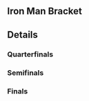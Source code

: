 {{DISPLAYTITLE: Smash Summit 2: ''Iron Man''}}{{Smash Summit 2 Tabs|This=5}}

<onlyinclude>
==Iron Man Bracket==
{{8SEBracket
<!-- QUARTERFINALS -->
|r1m1p1=Mew2King |r1m1p1flag=us |r1m1p1score=20
|r1m1p2=Hungrybox |r1m1p2flag=us |r1m1p2score=11
|r1m1win=1

|r1m2p1=Mango |r1m2p1flag=us |r1m2p1score=20
|r1m2p2=Shroomed |r1m2p2flag=us |r1m2p2score=19
|r1m2win=1

|r1m3p1=Plup |r1m3p1flag=us |r1m3p1score=18
|r1m3p2=S2J |r1m3p2flag=us |r1m3p2score=20
|r1m3win=2

|r1m4p1=Westballz |r1m4p1flag=us |r1m4p1score=10
|r1m4p2=Armada |r1m4p2flag=se |r1m4p2score=20
|r1m4win=2

<!-- SEMIFINALS -->
|r2m1p1=Mew2King |r2m1p1flag=us |r2m1p1score=18
|r2m1p2=Mango |r2m1p2flag=us |r2m1p2score=20
|r2m1win=2

|r2m2p1=S2J |r2m2p1flag=us |r2m2p1score=13
|r2m2p2=Armada |r2m2p2flag=se |r2m2p2score=20
|r2m2win=2

<!-- FINALS -->
|r3m1p1=Mango |r3m1p1flag=us |r3m1p1score=20
|r3m1p2=Armada |r3m1p2flag=se |r3m1p2score=19
|r3m1win=1

<!-- 3RD PLACE MATCH -->
|l3m1p1= |l3m1p1flag= |l3m1p1score=
|l3m1p2= |l3m1p2flag= |l3m1p2score=
|l3m1win=
}}

==Details==

===Quarterfinals===
{{TeamMatch
|team1literal='''{{flag/us}} Mew2King'''
|team2literal='''Hungrybox {{flag/us}}'''
|date=
|finished=
|live=
|vod=
|teamwin=1
|lrthread=
|interview=
|review=
|width=320

|team1matches=5
|team2matches=2
|team1stocks=9
|team2stocks=0

|m1p1=Mew2King |m1p1char=sheik |m1p1s1=4 |m1p1s2=2 |m1p2=Hungrybox |m1p2char=Falco |m1p2s1=4 |m1p2s2=0 |m1win=1 |m1stage=Fountain of Dreams
|m2p1=Mew2King |m2p1char=sheik |m2p1s1=2 |m2p1s2=0 |m2p2=Hungrybox |m2p2char=Fox |m2p2s1=4 |m2p2s2=3 |m2win=2 |m2stage=Yoshi's Story
|m3p1=Mew2King |m3p1char=marth |m3p1s1=4 |m3p1s2=4 |m3p2=Hungrybox |m3p2char=Fox |m3p2s1=3 |m3p2s2=0 |m3win=1 |m3stage=Final Destination
|m4p1=Mew2King |m4p1char=marth |m4p1s1=4 |m4p1s2=2 |m4p2=Hungrybox |m4p2char=ganon |m4p2s1=4 |m4p2s2=0 |m4win=1 |m4stage=Yoshi's Story
|m5p1=Mew2King |m5p1char=marth |m5p1s1=2 |m5p1s2=1 |m5p2=Hungrybox  |m5p2char=ness |m5p2s1=4 |m5p2s2=0 |m5win=1 |m5stage=Yoshi's Story
|m6p1=Mew2King |m6p1char=marth |m6p1s1=1 |m6p1s2=0 |m6p2=Hungrybox  |m6p2char=puff |m6p2s1=4 |m6p2s2=4 |m6win=2 |m6stage=Dream Land
|m7p1=Mew2King |m7p1char=fox |m7p1s1=4 |m7p1s2=1 |m7p2=Hungrybox |m7p2char=puff |m7p2s1=4 |m7p2s2=0 |m7win=1 |m7stage=Final Destination
|m8p1= |m8p1char= |m8p1s1= |m8p1s2= |m8p2= |m8p2char= |m8p2s1= |m8p2s2= |m8win= |m8stage=
|m9p1= |m9p1char= |m9p1s1= |m9p1s2= |m9p2= |m9p2char= |m9p2s1= |m9p2s2= |m9win= |m9stage=
}}

{{TeamMatch
|team1literal='''{{flag/us}} Mango'''
|team2literal='''Shroomed {{flag/us}}'''
|date=
|finished=
|live=
|vod=
|teamwin=1
|lrthread=
|interview=
|review=
|width=320

|team1matches=5
|team2matches=4
|team1stocks=1
|team2stocks=0

|m1p1=Mango |m1p1char=cf |m1p1s1=4 |m1p1s2=1 |m1p2=Shroomed |m1p2char=cf |m1p2s1=4 |m1p2s2=0 |m1win=1 |m1stage=Battlefield
|m2p1=Mango |m2p1char=cf |m2p1s1=1 |m2p1s2=0 |m2p2=Shroomed |m2p2char=mario |m2p2s1=4 |m2p2s2=4 |m2win=2 |m2stage=Fountain of Dreams
|m3p1=Mango |m3p1char=mario |m3p1s1=4 |m3p1s2=2 |m3p2=Shroomed |m3p2char=mario |m3p2s1=4 |m3p2s2=0 |m3win=1 |m3stage=Yoshi's Story
|m4p1=Mango |m4p1char=mario |m4p1s1=2 |m4p1s2=0 |m4p2=Shroomed |m4p2char=marth |m4p2s1=4 |m4p2s2=3 |m4win=2 |m4stage=Yoshi's Story
|m5p1=Mango |m5p1char=falco |m5p1s1=4 |m5p1s2=1 |m5p2=Shroomed |m5p2char=marth |m5p2s1=3 |m5p2s2=0 |m5win=1 |m5stage=Dream Land
|m6p1=Mango |m6p1char=falco |m6p1s1=1 |m6p1s2=0 |m6p2=Shroomed |m6p2char=Dr Mario |m6p2s1=4 |m6p2s2=3 |m6win=2 |m6stage=Final Destination
|m7p1=Mango |m7p1char=marth |m7p1s1=4 |m7p1s2=2 |m7p2=Shroomed |m7p2char=Dr Mario |m7p2s1=3 |m7p2s2=0 |m7win=1 |m7stage=Yoshi's Story
|m8p1=Mango |m8p1char=marth |m8p1s1=2 |m8p1s2=0 |m8p2=Shroomed |m8p2char=sheik |m8p2s1=4 |m8p2s2=3 |m8win=2 |m8stage=Battlefield
|m9p1=Mango |m9p1char=fox |m9p1s1=4 |m9p1s2=1 |m9p2=Shroomed |m9p2char=sheik |m9p2s1=3 |m9p2s2=0 |m9win=1 |m9stage=Yoshi's Story
}}

{{TeamMatch
|team1literal='''{{flag/us}} Plup'''
|team2literal='''S2J {{flag/us}}'''
|date=
|finished=
|live=
|vod=
|teamwin=2
|lrthread=
|interview=
|review=
|width=320

|team1matches=4
|team2matches=5
|team1stocks=0
|team2stocks=2

|m1p1=Plup |m1p1char=cf |m1p1s1=4 |m1p1s2=0 |m1p2=S2J |m1p2char=fox |m1p2s1=4 |m1p2s2=3 |m1win=2 |m1stage=Fountain of Dreams
|m2p1=Plup |m2p1char=fox |m2p1s1=4 |m2p1s2=1 |m2p2=S2J |m2p2char=fox |m2p2s1=3 |m2p2s2=0 |m2win=1 |m2stage=Battlefield
|m3p1=Plup |m3p1char=fox |m3p1s1=1 |m3p1s2=0 |m3p2=S2J |m3p2char=marth |m3p2s1=4 |m3p2s2=4 |m3win=2 |m3stage=Yoshi's Story
|m4p1=Plup |m4p1char=luigi |m4p1s1=4 |m4p1s2=1 |m4p2=S2J |m4p2char=marth |m4p2s1=4 |m4p2s2=0 |m4win=1 |m4stage=Dream Land
|m5p1=Plup |m5p1char=luigi |m5p1s1=1 |m5p1s2=0 |m5p2=S2J |m5p2char=sheik |m5p2s1=4 |m5p2s2=3 |m5win=2 |m5stage=Pokémon Stadium
|m6p1=Plup |m6p1char=sheik |m6p1s1=4 |m6p1s2=3 |m6p2=S2J |m6p2char=sheik |m6p2s1=3 |m6p2s2=0 |m6win=1 |m6stage=Battlefield
|m7p1=Plup |m7p1char=sheik |m7p1s1=3 |m7p1s2=0 |m7p2=S2J |m7p2char=falco |m7p2s1=4 |m7p2s2=2 |m7win=2 |m7stage=Pokémon Stadium
|m8p1=Plup |m8p1char=samus |m8p1s1=4 |m8p1s2=3 |m8p2=S2J |m8p2char=falco |m8p2s1=2 |m8p2s2=0 |m8win=1 |m8stage=Fountain of Dreams
|m9p1=Plup |m9p1char=samus |m9p1s1=3 |m9p1s2=0 |m9p2=S2J |m9p2char=cf |m9p2s1=4 |m9p2s2=2 |m9win=2 |m9stage=Battlefield
}}

{{TeamMatch
|team1literal='''{{flag/us}} Westballz'''
|team2literal='''Armada {{flag/se}}'''
|date=
|finished=
|live=
|vod=
|teamwin=2
|lrthread=
|interview=
|review=
|width=320

|team1matches=2
|team2matches=5
|team1stocks=0
|team2stocks=10

|m1p1=Westballz |m1p1char=cf |m1p1s1=4 |m1p1s2=0 |m1p2=Armada |m1p2char=sheik |m1p2s1=4 |m1p2s2=1 |m1win=2 |m1stage=Final Destination
|m2p1=Westballz |m2p1char=fox |m2p1s1=4 |m2p1s2=4 |m2p2=Armada |m2p2char=sheik |m2p2s1=1 |m2p2s2=0 |m2win=1 |m2stage=Yoshi's Story
|m3p1=Westballz |m3p1char=fox |m3p1s1=4 |m3p1s2=0 |m3p2=Armada |m3p2char=fox |m3p2s1=4 |m3p2s2=2 |m3win=2 |m3stage=Pokémon Stadium
|m4p1=Westballz |m4p1char=falco |m4p1s1=4 |m4p1s2=2 |m4p2=Armada |m4p2char=fox |m4p2s1=2 |m4p2s2=0 |m4win=1 |m4stage=Final Destination
|m5p1=Westballz |m5p1char=falco |m5p1s1=2 |m5p1s2=0 |m5p2=Armada |m5p2char=peach |m5p2s1=4 |m5p2s2=4 |m5win=2 |m5stage=Final Destination
|m6p1=Westballz |m6p1char=sheik |m6p1s1=4 |m6p1s2=0 |m6p2=Armada |m6p2char=peach |m6p2s1=4 |m6p2s2=3 |m6win=2 |m6stage=Pokémon Stadium
|m7p1=Westballz |m7p1char=Donkey Kong |m7p1s1=4 |m7p1s2=0 |m7p2=Armada |m7p2char=peach |m7p2s1=3 |m7p2s2=2 |m7win=2 |m7stage=Yoshi's Story
|m8p1= |m8p1char= |m8p1s1= |m8p1s2= |m8p2= |m8p2char= |m8p2s1= |m8p2s2= |m8win= |m8stage=
|m9p1= |m9p1char= |m9p1s1= |m9p1s2= |m9p2= |m9p2char= |m9p2s1= |m9p2s2= |m9win= |m9stage=
}}


===Semifinals===
{{TeamMatch
|team1literal='''{{flag/us}} Mew2King'''
|team2literal='''Mango {{flag/us}}'''
|date=
|finished=
|live=
|vod=
|teamwin=2
|lrthread=
|interview=
|review=
|width=320

|team1matches=4
|team2matches=5
|team1stocks=0
|team2stocks=2

|m1p1=Mew2King |m1p1char=sheik |m1p1s1=4 |m1p1s2=1 |m1p2=Mango |m1p2char=cf |m1p2s1=4 |m1p2s2=0 |m1win=1 |m1stage=Dream Land
|m2p1=Mew2King |m2p1char=sheik |m2p1s1=1 |m2p1s2=0 |m2p2=Mango |m2p2char=mario |m2p2s1=4 |m2p2s2=4 |m2win=2 |m2stage=Yoshi's Story
|m3p1=Mew2King |m3p1char=peach |m3p1s1=4 |m3p1s2=1 |m3p2=Mango |m3p2char=mario |m3p2s1=4 |m3p2s2=0 |m3win=1 |m3stage=Dream Land
|m4p1=Mew2King |m4p1char=peach |m4p1s1=1 |m4p1s2=0 |m4p2=Mango |m4p2char=marth |m4p2s1=4 |m4p2s2=3 |m4win=2 |m4stage=Yoshi's Story
|m5p1=Mew2King |m5p1char=pichu |m5p1s1=4 |m5p1s2=0 |m5p2=Mango |m5p2char=marth |m5p2s1=3 |m5p2s2=2 |m5win=2 |m5stage=Dream Land
|m6p1=Mew2King |m6p1char=marth |m6p1s1=4 |m6p1s2=4 |m6p2=Mango |m6p2char=marth |m6p2s1=2 |m6p2s2=0 |m6win=1 |m6stage=Final Destination
|m7p1=Mew2King |m7p1char=marth |m7p1s1=4 |m7p1s2=0 |m7p2=Mango |m7p2char=falco |m7p2s1=4 |m7p2s2=2 |m7win=2 |m7stage=Dream Land
|m8p1=Mew2King |m8p1char=fox |m8p1s1=4 |m8p1s2=2 |m8p2=Mango |m8p2char=falco |m8p2s1=2 |m8p2s2=0 |m8win=1 |m8stage=Final Destination
|m9p1=Mew2King |m9p1char=fox |m9p1s1=2 |m9p1s2=0 |m9p2=Mango |m9p2char=fox |m9p2s1=4 |m9p2s2=2 |m9win=2 |m9stage=Yoshi's Story
}}

{{TeamMatch
|team1literal='''{{flag/us}} S2J'''
|team2literal='''Armada {{flag/se}}'''
|date=
|finished=
|live=
|vod=
|teamwin=2
|lrthread=
|interview=
|review=
|width=320

|team1matches=3
|team2matches=5
|team1stocks=0
|team2stocks=7

|m1p1=S2J |m1p1char=fox |m1p1s1=4 |m1p1s2=0 |m1p2=Armada |m1p2char=fox |m1p2s1=4 |m1p2s2=2 |m1win=2 |m1stage=Dream Land
|m2p1=S2J |m2p1char=sheik |m2p1s1=4 |m2p1s2=1 |m2p2=Armada |m2p2char=fox |m2p2s1=2 |m2p2s2=0 |m2win=1 |m2stage=Battlefield
|m3p1=S2J |m3p1char=sheik |m3p1s1=1 |m3p1s2=0 |m3p2=Armada |m3p2char=falco |m3p2s1=4 |m3p2s2=3 |m3win=2 |m3stage=Pokémon Stadium
|m4p1=S2J |m4p1char=marth |m4p1s1=4 |m4p1s2=0 |m4p2=Armada |m4p2char=falco |m4p2s1=3 |m4p2s2=1 |m4win=2 |m4stage=Battlefield
|m5p1=S2J |m5p1char=falco |m5p1s1=4 |m5p1s2=3 |m5p2=Armada |m5p2char=falco |m5p2s1=1 |m5p2s2=0 |m5win=1 |m5stage=Yoshi's Story
|m6p1=S2J |m6p1char=falco |m6p1s1=3 |m6p1s2=0 |m6p2=Armada |m6p2char=peach |m6p2s1=4 |m6p2s2=3 |m6win=2 |m6stage=Final Destination
|m7p1=S2J |m7p1char=cf |m7p1s1=4 |m7p1s2=1 |m7p2=Armada |m7p2char=peach |m7p2s1=3 |m7p2s2=0 |m7win=1 |m7stage=Pokémon Stadium
|m8p1=S2J |m8p1char=cf |m8p1s1=1 |m8p1s2=0 |m8p2=Armada |m8p2char=sheik |m8p2s1=4 |m8p2s2=3 |m8win=2 |m8stage=Dream Land
|m9p1= |m9p1char= |m9p1s1= |m9p1s2= |m9p2= |m9p2char= |m9p2s1= |m9p2s2= |m9win= |m9stage=
}}


===Finals===
{{TeamMatch
|team1literal='''{{flag/us}} Mango'''
|team2literal='''Armada {{flag/se}}'''
|date=
|finished=
|live=
|vod=
|teamwin=1
|lrthread=
|interview=
|review=
|width=320

|team1matches=5
|team2matches=4
|team1stocks=1
|team2stocks=0

|m1p1=Mango |m1p1char=cf |m1p1s1=4 |m1p1s2=2 |m1p2=Armada |m1p2char=sheik |m1p2s1=4 |m1p2s2=0 |m1win=1 |m1stage=Dream Land
|m2p1=Mango |m2p1char=cf |m2p1s1=2 |m2p1s2=1 |m2p2=Armada |m2p2char=falco |m2p2s1=4 |m2p2s2=0 |m2win=1 |m2stage=Final Destination
|m3p1=Mango |m3p1char=cf |m3p1s1=1 |m3p1s2=0 |m3p2=Armada |m3p2char=fox |m3p2s1=4 |m3p2s2=4 |m3win=2 |m3stage=Dream Land
|m4p1=Mango |m4p1char=marth |m4p1s1=4 |m4p1s2=0 |m4p2=Armada |m4p2char=fox |m4p2s1=4 |m4p2s2=3 |m4win=2 |m4stage=Yoshi's Story
|m5p1=Mango |m5p1char=falco |m5p1s1=4 |m5p1s2=1 |m5p2=Armada |m5p2char=fox |m5p2s1=3 |m5p2s2=0 |m5win=1 |m5stage=Dream Land
|m6p1=Mango |m6p1char=falco |m6p1s1=1 |m6p1s2=0 |m6p2=Armada |m6p2char=peach |m6p2s1=4 |m6p2s2=4 |m6win=2 |m6stage=Final Destination
|m7p1=Mango |m7p1char=fox |m7p1s1=4 |m7p1s2=0 |m7p2=Armada |m7p2char=peach |m7p2s1=4 |m7p2s2=1 |m7win=2 |m7stage=Yoshi's Story
|m8p1=Mango |m8p1char=mario |m8p1s1=4 |m8p1s2=4 |m8p2=Armada |m8p2char=peach |m8p2s1=1 |m8p2s2=0 |m8win=1 |m8stage=Yoshi's Story
|m9p1=Mango |m9p1char=mario |m9p1s1=4 |m9p1s2=1 |m9p2=Armada |m9p2char=marth |m9p2s1=4 |m9p2s2=0 |m9win=1 |m9stage=Battlefield
}}
